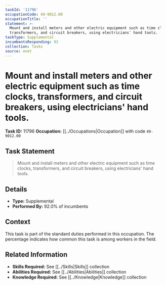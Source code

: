 ```yaml
---
taskId: '11796'
occupationCode: 49-9012.00
occupationTitle: ''
statement: >-
  Mount and install meters and other electric equipment such as time clocks,
  transformers, and circuit breakers, using electricians' hand tools.
taskType: Supplemental
incumbentsResponding: 92
collection: Tasks
source: onet
---
```

# Mount and install meters and other electric equipment such as time clocks, transformers, and circuit breakers, using electricians' hand tools.

**Task ID:** 11796
**Occupation:** [[../Occupations|Occupation]] with code `49-9012.00`

## Task Statement

> Mount and install meters and other electric equipment such as time clocks, transformers, and circuit breakers, using electricians' hand tools.

## Details

- **Type:** Supplemental
- **Performed By:** 92.0% of incumbents

## Context

This task is part of the standard duties performed in this occupation. The percentage indicates how common this task is among workers in the field.

## Related Information

- **Skills Required:** See [[../Skills|Skills]] collection
- **Abilities Required:** See [[../Abilities|Abilities]] collection
- **Knowledge Required:** See [[../Knowledge|Knowledge]] collection
